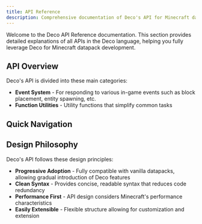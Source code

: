 ```yaml
---
title: API Reference
description: Comprehensive documentation of Deco's API for Minecraft datapack development
---
```


Welcome to the Deco API Reference documentation. This section provides detailed explanations of all APIs in the Deco language, helping you fully leverage Deco for Minecraft datapack development.

## API Overview

Deco's API is divided into these main categories:

- **Event System** - For responding to various in-game events such as block placement, entity spawning, etc.
- **Function Utilities** - Utility functions that simplify common tasks

## Quick Navigation

<Cards>
  <Card title="Event System" href="/docs/api/event" description="Explore Deco's event binding APIs like onPlaceBlock" />
  <Card title="Function Utilities" href="/docs/api/function" description="Learn about Deco's utility function toolkit" />
</Cards>

## Design Philosophy

Deco's API follows these design principles:

- **Progressive Adoption** - Fully compatible with vanilla datapacks, allowing gradual introduction of Deco features
- **Clean Syntax** - Provides concise, readable syntax that reduces code redundancy
- **Performance First** - API design considers Minecraft's performance characteristics
- **Easily Extensible** - Flexible structure allowing for customization and extension
